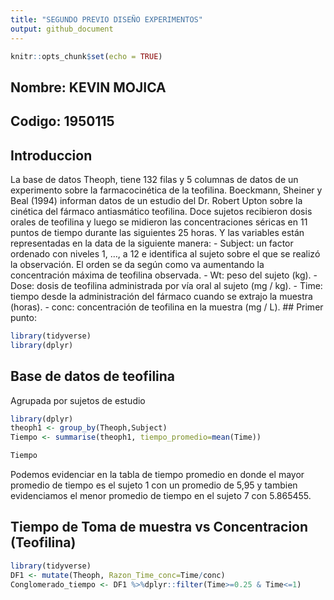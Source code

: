 ```yaml
---
title: "SEGUNDO PREVIO DISEÑO EXPERIMENTOS"
output: github_document
---
```


```r
knitr::opts_chunk$set(echo = TRUE)
```
## Nombre: KEVIN MOJICA
## Codigo: 1950115

## Introduccion

La base de datos Theoph, tiene 132 filas y 5 columnas de datos de un experimento sobre la farmacocinética de la teofilina. Boeckmann, Sheiner y Beal (1994) informan datos de un estudio del Dr. Robert Upton sobre la cinética del fármaco antiasmático teofilina. Doce sujetos recibieron dosis orales de teofilina y luego se midieron las concentraciones séricas en 11 puntos de tiempo durante las siguientes 25 horas. Y las variables están representadas en la data de la siguiente manera:
- Subject: un factor ordenado con niveles 1, ..., a 12 e identifica al sujeto sobre el que se realizó la observación. El orden se da según como va aumentando la concentración máxima de teofilina observada. 
- Wt: peso del sujeto (kg).
- Dose: dosis de teofilina administrada por vía oral al sujeto (mg / kg).
- Time: tiempo desde la administración del fármaco cuando se extrajo la muestra (horas).
- conc: concentración de teofilina en la muestra (mg / L).
## Primer punto:



```r
library(tidyverse)
library(dplyr)

```

## Base de datos de teofilina

Agrupada por sujetos de estudio 

```r
library(dplyr)
theoph1 <- group_by(Theoph,Subject)
Tiempo <- summarise(theoph1, tiempo_promedio=mean(Time))

Tiempo
```

Podemos evidenciar en la tabla de tiempo promedio en donde el mayor promedio de tiempo es el sujeto 1 con un promedio de 5,95 y tambien evidenciamos el menor promedio de tiempo en el sujeto 7 con 5.865455.

## Tiempo de Toma de muestra vs Concentracion (Teofilina)


```r
library(tidyverse)
DF1 <- mutate(Theoph, Razon_Time_conc=Time/conc)
Conglomerado_tiempo <- DF1 %>%dplyr::filter(Time>=0.25 & Time<=1)

```




